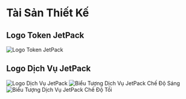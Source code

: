 # Tài Sản Thiết Kế

## Logo Token JetPack

![Logo Token JetPack](/images/jetpack.svg)

## Logo Dịch Vụ JetPack

![Logo Dịch Vụ JetPack](/images/jetpack_image.png)
![Biểu Tượng Dịch Vụ JetPack Chế Độ Sáng](/images/jetpack_logo.svg)
![Biểu Tượng Dịch Vụ JetPack Chế Độ Tối](/images/jetpack_logo_dark.svg)